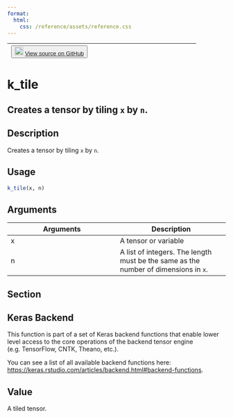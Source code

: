 ```yaml
---
format:
  html:
    css: /reference/assets/reference.css
---
```


| <button class="button"> ![](/reference/assets/GitHub-Mark-32px.png){width="20"} [View source on GitHub](https://github.com/rstudio/keras//blob/main/R/backend.R#L2937) </button> |
|:------------------------------:|:--------------------------------------:|

# k_tile

## Creates a tensor by tiling `x` by `n`.

## Description
Creates a tensor by tiling `x` by `n`. 


## Usage
```r
k_tile(x, n) 
```

## Arguments
|Arguments|Description|
|---|---|
| x | A tensor or variable |
| n | A list of integers. The length must be the same as the number of dimensions in `x`. |


## Section

## Keras Backend

This function is part of a set of Keras backend functions that enable lower level access to the core operations of the backend tensor engine (e.g. TensorFlow, CNTK, Theano, etc.). 

You can see a list of all available backend functions here: [https://keras.rstudio.com/articles/backend.html#backend-functions](https://keras.rstudio.com/articles/backend.html#backend-functions). 

## Value
A tiled tensor. 




